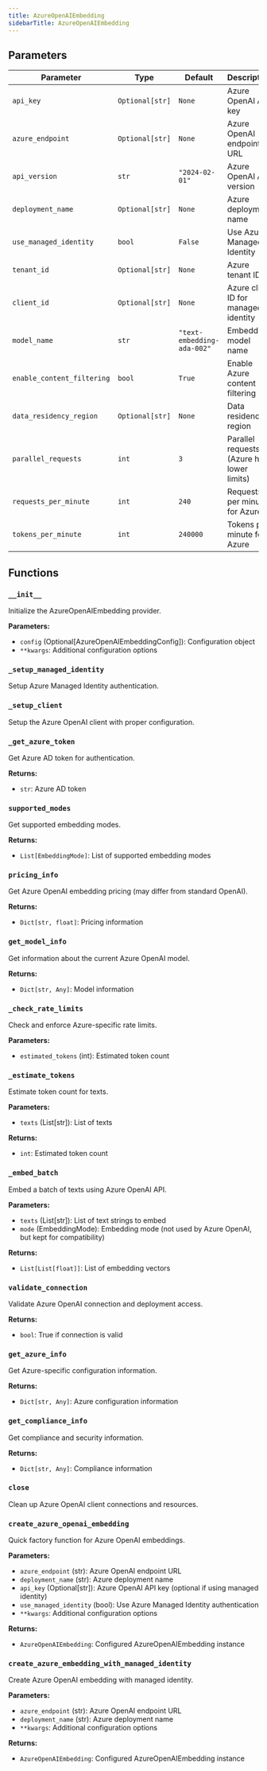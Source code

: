 ```yaml
---
title: AzureOpenAIEmbedding
sidebarTitle: AzureOpenAIEmbedding
---
```


## Parameters

| Parameter                          | Type                                                  | Default    | Description                                                                                                                                                                                                                      |
| ---------------------------------- | ----------------------------------------------------- | ---------- | -------------------------------------------------------------------------------------------------------------------------------------------------------------------------------------------------------------------------------- |
| `api_key`                          | `Optional[str]`                                       | `None`     | Azure OpenAI API key                                                                                                                                                                                                             |
| `azure_endpoint`                   | `Optional[str]`                                       | `None`     | Azure OpenAI endpoint URL                                                                                                                                                                                                        |
| `api_version`                      | `str`                                                 | `"2024-02-01"` | Azure OpenAI API version                                                                                                                                                                                                      |
| `deployment_name`                  | `Optional[str]`                                       | `None`     | Azure deployment name                                                                                                                                                                                                            |
| `use_managed_identity`             | `bool`                                                | `False`    | Use Azure Managed Identity                                                                                                                                                                                                       |
| `tenant_id`                       | `Optional[str]`                                       | `None`     | Azure tenant ID                                                                                                                                                                                                                  |
| `client_id`                       | `Optional[str]`                                       | `None`     | Azure client ID for managed identity                                                                                                                                                                                            |
| `model_name`                       | `str`                                                 | `"text-embedding-ada-002"` | Embedding model name                                                                                                                                                                                                           |
| `enable_content_filtering`        | `bool`                                                | `True`     | Enable Azure content filtering                                                                                                                                                                                                   |
| `data_residency_region`           | `Optional[str]`                                       | `None`     | Data residency region                                                                                                                                                                                                            |
| `parallel_requests`               | `int`                                                 | `3`        | Parallel requests (Azure has lower limits)                                                                                                                                                                                      |
| `requests_per_minute`             | `int`                                                 | `240`      | Requests per minute for Azure                                                                                                                                                                                                    |
| `tokens_per_minute`               | `int`                                                 | `240000`   | Tokens per minute for Azure                                                                                                                                                                                                      |

## Functions

### `__init__`

Initialize the AzureOpenAIEmbedding provider.

**Parameters:**

- `config` (Optional[AzureOpenAIEmbeddingConfig]): Configuration object
- `**kwargs`: Additional configuration options

### `_setup_managed_identity`

Setup Azure Managed Identity authentication.

### `_setup_client`

Setup the Azure OpenAI client with proper configuration.

### `_get_azure_token`

Get Azure AD token for authentication.

**Returns:**

- `str`: Azure AD token

### `supported_modes`

Get supported embedding modes.

**Returns:**

- `List[EmbeddingMode]`: List of supported embedding modes

### `pricing_info`

Get Azure OpenAI embedding pricing (may differ from standard OpenAI).

**Returns:**

- `Dict[str, float]`: Pricing information

### `get_model_info`

Get information about the current Azure OpenAI model.

**Returns:**

- `Dict[str, Any]`: Model information

### `_check_rate_limits`

Check and enforce Azure-specific rate limits.

**Parameters:**

- `estimated_tokens` (int): Estimated token count

### `_estimate_tokens`

Estimate token count for texts.

**Parameters:**

- `texts` (List[str]): List of texts

**Returns:**

- `int`: Estimated token count

### `_embed_batch`

Embed a batch of texts using Azure OpenAI API.

**Parameters:**

- `texts` (List[str]): List of text strings to embed
- `mode` (EmbeddingMode): Embedding mode (not used by Azure OpenAI, but kept for compatibility)

**Returns:**

- `List[List[float]]`: List of embedding vectors

### `validate_connection`

Validate Azure OpenAI connection and deployment access.

**Returns:**

- `bool`: True if connection is valid

### `get_azure_info`

Get Azure-specific configuration information.

**Returns:**

- `Dict[str, Any]`: Azure configuration information

### `get_compliance_info`

Get compliance and security information.

**Returns:**

- `Dict[str, Any]`: Compliance information

### `close`

Clean up Azure OpenAI client connections and resources.

### `create_azure_openai_embedding`

Quick factory function for Azure OpenAI embeddings.

**Parameters:**

- `azure_endpoint` (str): Azure OpenAI endpoint URL
- `deployment_name` (str): Azure deployment name
- `api_key` (Optional[str]): Azure OpenAI API key (optional if using managed identity)
- `use_managed_identity` (bool): Use Azure Managed Identity authentication
- `**kwargs`: Additional configuration options

**Returns:**

- `AzureOpenAIEmbedding`: Configured AzureOpenAIEmbedding instance

### `create_azure_embedding_with_managed_identity`

Create Azure OpenAI embedding with managed identity.

**Parameters:**

- `azure_endpoint` (str): Azure OpenAI endpoint URL
- `deployment_name` (str): Azure deployment name
- `**kwargs`: Additional configuration options

**Returns:**

- `AzureOpenAIEmbedding`: Configured AzureOpenAIEmbedding instance
